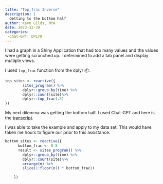 ```yaml
---
title: "Top_frac Inverse"
description: |
  Getting to the bottom half
author: Kevn Gilds, MPA
date: 2023-12-30
categories:
 -Chat-GPT, DPLYR
---
```


I had a graph in a Shiny Application that had too many values and the values were getting scrunched up. I determined to add a tab panel and display multiple views.

I used `top_frac` function from the dplyr 📦.

```r


top_sites <- reactive({
        sites_program() %>%
        dplyr::group_by(time) %>%
        dplyr::count(site)%>%
        dplyr::top_frac(.5)
})
```

My next dilemma was getting the bottom half. I used Chat-GPT and here is the [transcript](https://chat.openai.com/share/6c109ae4-330a-4c86-8f6a-ce57f3cabada).

I was able to take the example and apply to my data set. This would have taken me hours to figure our prior to this assistance.

```r
bottom_sites <- reactive({
      bottom_frac <- 0.5
      result <- sites_program() %>%
        dplyr::group_by(time) %>%
        dplyr::count(site)%>%
        arrange(n) %>%
        slice(1:floor(n() * bottom_frac))
      
    })
```
